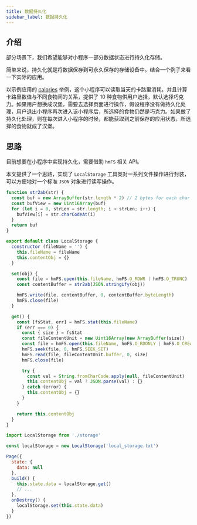 ```yaml
---
title: 数据持久化
sidebar_label: 数据持久化
---
```


## 介绍

部分场景下，我们希望能够对小程序一部分数据状态进行持久化存储。

简单来说，持久化就是将数据保存到可永久保存的存储设备中。结合一个例子来看一下实际的应用。

以示例应用的 [calories](./../../samples/app/calories.md) 举例，这个小程序可以读取当天的卡路里消耗，并且计算卡路里数值与不同食物间的关系，提供了 10 种食物供用户选择，默认选择巧克力。如果用户想换成汉堡，需要去选择页面进行操作，假设程序没有做持久化处理，用户退出小程序再次进入该小程序后，所选择的食物仍然是巧克力。如果做了持久化处理，则在每次进入小程序的时候，都能获取到之前保存的应用状态，所选择的食物就成了汉堡。

## 思路

目前想要在小程序中实现持久化，需要借助 `hmFS` 相关 API。

本文提供了一个思路，实现了 `LocalStorage` 工具类对一系列文件操作进行封装，可以方便地对一个标准 `JSON` 对象进行读写操作。

```js title="storage.js"
function str2ab(str) {
  const buf = new ArrayBuffer(str.length * 2) // 2 bytes for each char
  const bufView = new Uint16Array(buf)
  for (let i = 0, strLen = str.length; i < strLen; i++) {
    bufView[i] = str.charCodeAt(i)
  }
  return buf
}

export default class LocalStorage {
  constructor (fileName = '') {
    this.fileName = fileName
    this.contentObj = {}
  }

  set(obj) {
    const file = hmFS.open(this.fileName, hmFS.O_RDWR | hmFS.O_TRUNC)
    const contentBuffer = str2ab(JSON.stringify(obj))

    hmFS.write(file, contentBuffer, 0, contentBuffer.byteLength)
    hmFS.close(file)
  }

  get() {
    const [fsStat, err] = hmFS.stat(this.fileName)
    if (err === 0) {
      const { size } = fsStat
      const fileContentUnit = new Uint16Array(new ArrayBuffer(size))
      const file = hmFS.open(this.fileName, hmFS.O_RDONLY | hmFS.O_CREAT)
      hmFS.seek(file, 0, hmFS.SEEK_SET)
      hmFS.read(file, fileContentUnit.buffer, 0, size)
      hmFS.close(file)

      try {
        const val = String.fromCharCode.apply(null, fileContentUnit)
        this.contentObj = val ? JSON.parse(val) : {}
      } catch (error) {
        this.contentObj = {}
      }
    }

    return this.contentObj
  }
}
```

```js title="page.js"
import LocalStorage from './storage'

const localStorage = new LocalStorage('local_storage.txt')

Page({
  state: {
    data: null
  },
  build() {
    this.state.data = localStorage.get()
    // ...
  },
  onDestroy() {
    localStorage.set(this.state.data)
  }
})
```
